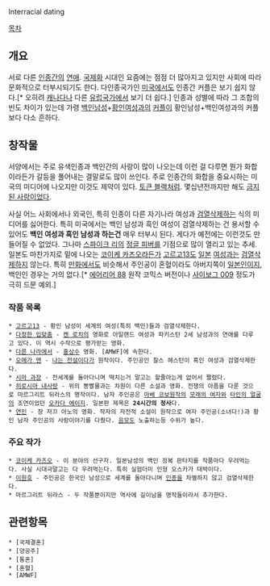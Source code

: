 Interracial dating

[[목차]]

== 개요 ==
서로 다른 [[인종]]간의 [[연애]]. [[국제화]] 시대인 요즘에는 점점 더 많아지고 있지만 사회에 따라 문화적으로 터부시되기도 한다. 다인종국가인 [[미국]]에서도 인종간 커플은 보기 쉽지 않다.[* 오히려 [[캐나다]]나 다른 [[유럽]][[국가]]에서 보기 더 쉽다.] 인종과 성별에 따라 그 조합의 빈도 차이가 있는데 가령 [[백인]][[남성]]+[[황인]][[여성]]과의 [[커플]]이 황인남성+백인여성과의 커플보다 다소 흔하다. 

== 창작물 ==
서양에서는 주로 유색인종과 백인간의 사랑이 많이 나오는데 이런 걸 다루면 뭔가 화합이라든가 갈등을 풀어내는 결말로도 많이 쓰인다. 주로 인종간의 화합을 중요시하는 미국의 미디어에 나오지만 이것도 제약이 있다. [[토큰 블랙]]처럼. 몇십년전까지만 해도 [[금지된 사랑]]이었다.

사실 어느 사회에서나 외국인, 특히 인종이 다른 자기나라 여성과 [[검열삭제]]하는 식의 미디어를 싫어한다. 특히 미국에서는 백인 남성과 흑인 여성이 검열삭제하는 건 용서할 수 있어도 '''백인 여성과 흑인 남성과 하는건''' 매우 터부시 된다. 게다가 예전에는 이런것도 만들어질 수 없었다. 그나마 [[스파이크 리]]의 [[정글 피버]]를 기점으로 많이 열리고 있는 추세. 일본도 마찬가지로 밑에 나오는 [[코이케 카즈오]]라든가 [[고르고13]]도 [[일본]] [[여성]]과는 [[검열삭제]]하지 않는다. 특히 [[만화]]에서도 비슷해서 주인공이 혼혈이라도 아버지쪽이 [[일본인]]이지, 백인인 경우는 거의 없다.[* [[에어리어 88]] 원작 코믹스 버전이나 [[사이보그 009]] 정도가 극히 드문 예외.]
=== 작품 목록 ===
 * [[고르고13]] - 황인 남성이 세계의 여성(특히 백인)들과 검열삭제한다.
 * [[다정한 입맞춤]] - [[켄 로치]]의 영화로 아일랜드 여성과 파키스탄 2세 남성과의 연애를 다루고 있다. 이 역시 수작으로 평가받는 영화.
 * [[다른 나라에서]] - [[홍상수]] 영화. [AMWF]에 속한다.
 * [[오메가 맨]] - [[나는 전설이다]]가 원작이다. 주인공인 찰스 헤스턴이 흑인 여성과 검열삭제한다.
 * [[시마 과장]] - 전세계를 돌아다니며 떡치는거 말고는 할줄아는게 없어서 짤렸다.
 * [[히로시마 내사랑]] - 위의 뽕빨물과는 차원이 다른 소설과 영화. 전쟁의 아픔을 다룬 것으로 마르그리트 뒤라스의 명작이다. 남자 주인공은 [[아베 코보]]원작의 [[모래의 여자]]와 [[타인의 얼굴]]의 조연이었던 [[오카다 에이지]]. 일본판 제목은 '''24시간의 정사'''다.
 * [[연인]] - 장 자끄 아노의 영화. 작자의 자전적 소설이 원작으로 여자 주인공(소녀다!)과 황인 남자 주인공의 사랑이야기를 다뤘다. [[음모]]도 노출하는등 수위가 높다.
=== 주요 작가 ===
 * [[코이케 카즈오]] - 이 분야의 선구자. 일본남성의 백인 정복 판타지를 작품마다 우려먹는다. 사실 시대극말고는 다 우려먹는다. 특히 실험더미 인형 오스카가 대박이다.
 * [[이원호]] - 주인공은 한국인 남성으로 세계를 돌아다니며 [[인종]]을 차별하지 않고 검열삭제한다.
 * 마르그리트 뒤라스 - 두 작품뿐이지만 역사에 길이남을 명작들이라서 추가한다. 

== 관련항목 ==
 * [국제결혼]
 * [양공주]
 * [통혼]
 * [혼혈]
 * [AMWF]
